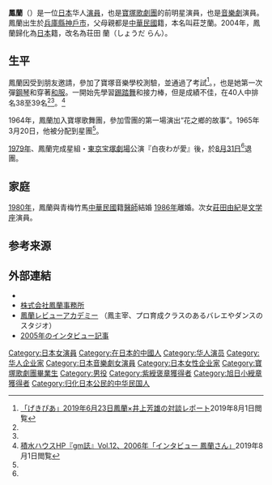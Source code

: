{{藝人
|姓名 = 鳳 蘭
|類型 = 女演员
|圖片 = 141114 Ran Ohtori at Osaka Japan02bs.jpg
|圖片尺寸 = 
|圖片簡介 = 
|本名 = 莊 芝蘭
|外文名 = 荘田 蘭
|外文 = ja
|羅馬拼音 = Ōtori Ran
|英文名 = Ran Ohtori
|暱稱 = 
|其他藝名 = 
|國籍 = [[日本|日本]]
|民族 = 
|籍貫 = 
|出生日期 ={{bda|1946|1|22}} 
|出生地點 = [[日本|日本]][[兵庫縣|兵庫縣]][[神戶市|神戶市]]
|逝世日期 = 
|逝世地點 = 
|職業 = 
|語言 = 
|教育程度 = 
|母校 = 
|宗教信仰 = 
|配偶 = 
|兒女 = 
|父母 = 
|親屬 = 
|音樂類型 = 
|演奏樂器 = 
|出道地點 = 
|出道日期 = 
|出道作 = 
|代表作 = 
|著名角色 = 
|活躍年代 = 
|唱片公司 = 
|經紀公司 = 
|網站 = 
|相關團體 = 
|IMDb = 
|獎項 = '''[[菊田一夫演劇賞|菊田一夫演劇賞]]'''<br>[[1982年|1982年]]『スウィーニィ・トッド』<br/>'''[[芸術祭_(文化庁)|文化庁芸術祭賞]]'''<br>[[1986年|1986年]]『シカゴ』<br/>'''都民文化栄誉特別賞'''<br>[[1988年|1988年]]『レ・ミゼラブル』<br/>'''名古屋ペンクラブ賞'''<br>[[1990年|1990年]]『王様と私』<br/>'''[[芸術選奨|芸術選奨]]文部大臣賞大衆芸能部門'''<br>[[1992年|1992年]]『ジプシー』『ハウ・ツー・デイト』<br/>'''菊田一夫演劇大賞'''<br>[[1996年|1996年]]『ラ・マンチャの男』のアルドンサ役と『ラヴ』のエレン役<br/>'''紫綬褒章受章'''<br>[[2005年|2005年]]
}}
{{Japanese
| tablewidth = 
| image = 141114 Ran Ohtori at Osaka Japan01bs.jpg
| width = 200px
| japanese = 鳳 蘭
| kana = おおとり らん
| romaji = Ōtori Ran
| kyujitai = 
| display = infobox
}}
{{Japanese
| tablewidth = 
| image = 
| width = 
| japanese = 荘田 蘭
| kana = しょうだ らん
| romaji = Shōda Ran
| kyujitai = 
| display = infobox
}}
{{Japanese
| tablewidth = 
| image = 
| width = 
| japanese = 荘 芝蘭
| kana = そう しらん<br>ツエン ツーレイ<br>ジュアン ジーラン
| romaji = Sō Shiran<br>Tsuen Tsūrei<br>Juan Jīran
| kyujitai = 莊 芝蘭
| display = infobox
}}
'''鳳蘭'''（{{bd|1946年|1月22日|||Ohtori Ran}}）是一位[[日本|日本]]华人[[演員|演員]]，也是[[寶塚歌劇團|寶塚歌劇團]]的前明星演員，也是[[音樂劇|音樂劇]]演員。 鳳蘭出生於[[兵庫縣|兵庫縣]][[神戶市|神戶市]]，父母親都是[[中華民國|中華民國]]籍，本名叫莊芝蘭。2004年，鳳蘭歸化為[[日本|日本]]籍，改名為荘田 蘭（しょうだ らん）。

==生平==
鳳蘭因受到朋友邀請，參加了寶塚音樂學校測驗，並通過了考試<ref name="げきぴあ2019">[https://web.archive.org/web/20190801042435/http://community.pia.jp/stage_pia/2019/07/legend-vol4.html 「げきぴあ」2019年6月23日鳳蘭×井上芳雄の対談レポート]2019年8月1日閲覧</ref>。，也是她第一次彈[[鋼琴|鋼琴]]和穿著[[和服|和服]]。一開始先學習[[踢踏舞|踢踏舞]]和接力棒，但是成績不佳，在40人中排名38至39名<ref name="gm誌インタビュー" /><ref name="げきぴあ2019" />。<ref name="gm誌インタビュー">[https://web.archive.org/web/20170831021241/https://www.sekisuihouse.co.jp/gm/inter/12/index.html 積水ハウスHP『gm誌』Vol.12、2006年「インタビュー 鳳蘭さん」]2019年8月1日閲覧</ref>

1964年，鳳蘭加入寶塚歌舞團，參加雪團的第一場演出“花之鄉的故事”。1965年3月20日，他被分配到星團<ref name='thundred'/>。

[[1979年|1979年]]、鳳蘭完成星組・[[東京宝塚劇場|東京宝塚劇場]]公演『白夜わが愛』後，於[[8月31日|8月31日]]<ref name='thundred'/>退團。

==家庭==
[[1980年|1980年]]，鳳蘭與青梅竹馬[[中華民國|中華民國]]籍[[醫師|醫師]]結婚<!--ソース：https://www.youtube.com/watch?v=MI1xweIU8oQ の18分頃-->[[1986年|1986年]]離婚。次女[[莊田由紀|莊田由紀]]是[[文学座|文学座]]演員。

==参考来源==
{{Reflist}}

==外部連結==
{{Commonscat|Ran Ohtori}}
*{{Wayback|url=http://www.geocities.jp/ran_ohtori/ |title=ツレづれなるままに |date=20190101000000}}
*[http://www.myfavorite.bz/ohtoriran/pc/ 株式会社鳳蘭事務所]
*[http://www.orra.co.jp/ 鳳蘭レビューアカデミー] （鳳主宰、プロ育成クラスのあるバレエやダンスのスタジオ）
*[http://www.zakzak.co.jp/hitorigoto/20050402.html 2005年のインタビュー記事]

{{每日艺术奖}}
{{Authority control}}

{{DEFAULTSORT:Ohtori Ran}}
[[Category:日本女演員|Category:日本女演員]]
[[Category:在日本的中國人|Category:在日本的中國人]]
[[Category:华人演员|Category:华人演员]]
[[Category:华人企业家|Category:华人企业家]]
[[Category:日本音樂劇女演員|Category:日本音樂劇女演員]]
[[Category:日本女性企业家|Category:日本女性企业家]]
[[Category:寶塚歌劇團畢業生|Category:寶塚歌劇團畢業生]]
[[Category:男役|Category:男役]]
[[Category:紫綬褒章獲得者|Category:紫綬褒章獲得者]]
[[Category:旭日小綬章獲得者|Category:旭日小綬章獲得者]]
[[Category:归化日本公民的中华民国人|Category:归化日本公民的中华民国人]]